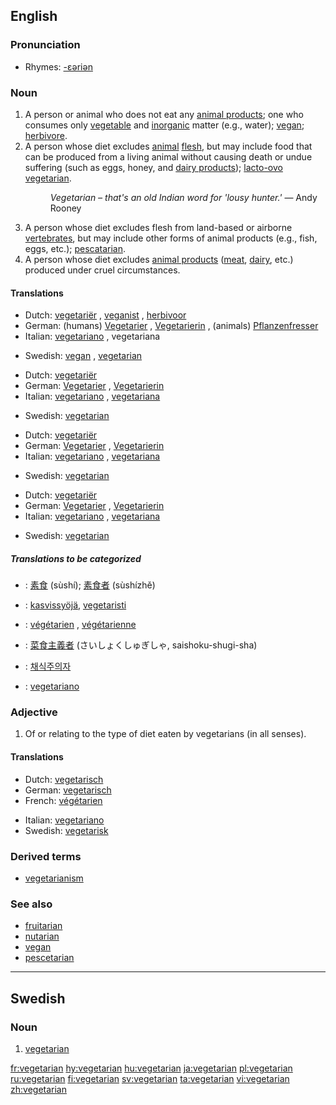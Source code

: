 ==English==
{{wikipedia|vegetarianism}}

===Pronunciation===
*Rhymes: [[Rhymes:English:-ɛəriən|-ɛəriən]]

===Noun===
{{en-noun}}

# A person or animal who does not eat any [[animal products]]; one who consumes only [[vegetable]] and [[inorganic]] matter (e.g., water); [[vegan]]; [[herbivore]].
# A person whose diet excludes [[animal]] [[flesh]], but may include food that can be produced from a living animal without causing death or undue suffering (such as eggs, honey, and [[dairy product]]s); [[lacto-ovo vegetarian]].
#:''Vegetarian &ndash; that's an old Indian word for 'lousy hunter.' '' &mdash; Andy Rooney
# A person whose diet excludes flesh from land-based or airborne [[vertebrate]]s, but may include other forms of animal products (e.g., fish, eggs, etc.); [[pescatarian]].
# A person whose diet excludes [[animal product]]s ([[meat]], [[dairy]], etc.) produced under cruel circumstances.

====Translations====
{{top|A person or animal who does not eat any animal products}}
*Dutch: [[vegetariër]] {{m}}, [[veganist]] {{m}}, [[herbivoor]] {{m}}
*German: (humans) [[Vegetarier]] {{m}}, [[Vegetarierin]] {{f}}, (animals) [[Pflanzenfresser]] {{m}}
*Italian: [[vegetariano]] {{m}}, vegetariana {{f}}
{{mid}}
*Swedish: [[vegan]] {{c}}, [[#Swedish|vegetarian]] {{c}}
{{bottom}}

{{top|A person whose diet excludes animal flesh}}
*Dutch: [[vegetariër]] {{m}}
*German: [[Vegetarier]] {{m}}, [[Vegetarierin]] {{f}}
*Italian: [[vegetariano]] {{m}}, [[vegetariana]] {{f}}
{{mid}}
*Swedish: [[#Swedish|vegetarian]] {{c}}
{{bottom}}

{{top|A person whose diet excludes flesh from land-based or airborne vertebrates}}
*Dutch: [[vegetariër]] {{m}}
*German: [[Vegetarier]] {{m}}, [[Vegetarierin]] {{f}}
*Italian: [[vegetariano]] {{m}}, [[vegetariana]] {{f}}
{{mid}}
*Swedish: [[#Swedish|vegetarian]] {{c}}
{{bottom}}

{{top|A person whose diet excludes animal products produced under cruel circumstances}}
*Dutch: [[vegetariër]] {{m}}
*German: [[Vegetarier]] {{m}}, [[Vegetarierin]] {{f}}
*Italian: [[vegetariano]] {{m}}, [[vegetariana]] {{f}}
{{mid}}
*Swedish: [[#Swedish|vegetarian]] {{c}}
{{bottom}}

=====Translations to be categorized=====
{{checktrans}}
*{{ttbc|Chinese}}: [[素食]] (sùshí); [[素食者]] (sùshízhě)
*{{ttbc|Finnish}}: [[kasvissyöjä]], [[vegetaristi]]
*{{ttbc|French}}: [[végétarien]] {{m}}, [[végétarienne]] {{f}}
*{{ttbc|Japanese}}: [[菜食主義者]] (さいしょくしゅぎしゃ, saishoku-shugi-sha)
*{{ttbc|Korean}}: [[채식주의자]]
*{{ttbc|Portuguese}}: [[vegetariano]]

===Adjective===
{{en-adj|-}}

# Of or relating to the type of diet eaten by vegetarians (in all senses).

====Translations====
{{top}}
*Dutch: [[vegetarisch#Dutch|vegetarisch]]
*German: [[vegetarisch#German|vegetarisch]]
*French: [[végétarien]]
{{mid}}
*Italian: [[vegetariano]]
*Swedish: [[vegetarisk]]
{{bottom}}

===Derived terms===
*[[vegetarianism]]

===See also===
*[[fruitarian]]
*[[nutarian]]
*[[vegan]]
*[[pescetarian]]

----

==Swedish==
===Noun===
{{sv-noun-reg-r-c|2=vegetariane}}

# [[#English|vegetarian]]

[[fr:vegetarian]]
[[hy:vegetarian]]
[[hu:vegetarian]]
[[ja:vegetarian]]
[[pl:vegetarian]]
[[ru:vegetarian]]
[[fi:vegetarian]]
[[sv:vegetarian]]
[[ta:vegetarian]]
[[vi:vegetarian]]
[[zh:vegetarian]]